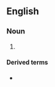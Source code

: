 {{also|high jump}}
==English==

===Noun===
{{en-noun|-}}

# {{alternative spelling of|en|high jump}}

====Derived terms====
* {{l|en|high-jumper}}